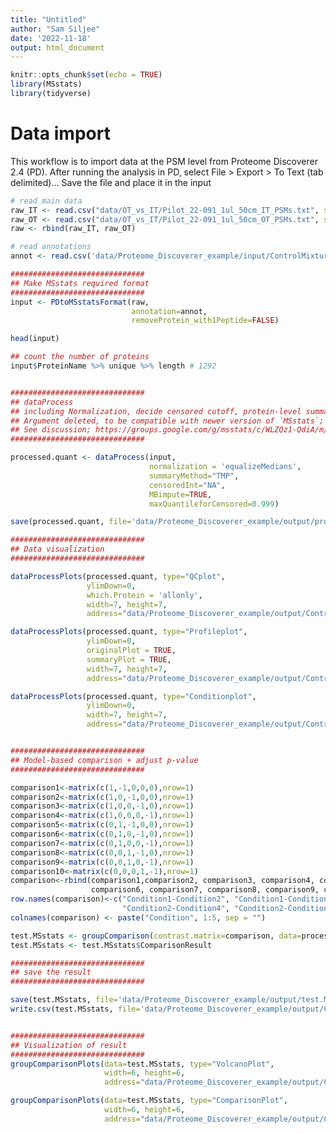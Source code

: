 ```yaml
---
title: "Untitled"
author: "Sam Siljee"
date: '2022-11-18'
output: html_document
---
```


```r
knitr::opts_chunk$set(echo = TRUE)
library(MSstats)
library(tidyverse)
```

# Data import
This workflow is to import data at the PSM level from Proteome Discoverer 2.4 (PD).
After running the analysis in PD, select File > Export > To Text (tab delimited)...
Save the file and place it in the input 

```r
# read main data
raw_IT <- read.csv("data/OT_vs_IT/Pilot_22-091_1ul_50cm_IT_PSMs.txt", stringsAsFactors = TRUE)
raw_OT <- read.csv("data/OT_vs_IT/Pilot_22-091_1ul_50cm_OT_PSMs.txt", stringsAsFactors = TRUE)
raw <- rbind(raw_IT, raw_OT)

# read annotations
annot <- read.csv('data/Proteome_Discoverer_example/input/ControlMixture_DDA_ProteomeDiscoverer_annotation.csv', stringsAsFactors = TRUE)

##############################
## Make MSstats required format
##############################
input <- PDtoMSstatsFormat(raw, 
                           annotation=annot,
                           removeProtein_with1Peptide=FALSE)

head(input)

## count the number of proteins
input$ProteinName %>% unique %>% length # 1292


##############################
## dataProcess
## including Normalization, decide censored cutoff, protein-level summarization
## Argument deleted, to be compatible with newer version of `MSstats`; 'cutoffCensored = "minFeature"'
## See discussion; https://groups.google.com/g/msstats/c/WLZQz1-QdiA/m/3yjqu4TBAAAJ
##############################

processed.quant <- dataProcess(input,
                               normalization = 'equalizeMedians',
                               summaryMethod="TMP",
                               censoredInt="NA",
                               MBimpute=TRUE,
                               maxQuantileforCensored=0.999)

save(processed.quant, file='data/Proteome_Discoverer_example/output/processed.quant.rda')

##############################
## Data visualization
##############################

dataProcessPlots(processed.quant, type="QCplot", 
                 ylimDown=0, 
                 which.Protein = 'allonly',
                 width=7, height=7,  
                 address="data/Proteome_Discoverer_example/output/ControlMixture_DDA_ProteomeDiscoverer_")

dataProcessPlots(processed.quant, type="Profileplot", 
                 ylimDown=0, 
                 originalPlot = TRUE,
                 summaryPlot = TRUE,
                 width=7, height=7,  
                 address="data/Proteome_Discoverer_example/output/ControlMixture_DDA_ProteomeDiscoverer_")

dataProcessPlots(processed.quant, type="Conditionplot", 
                 ylimDown=0, 
                 width=7, height=7,  
                 address="data/Proteome_Discoverer_example/output/ControlMixture_DDA_ProteomeDiscoverer_")


##############################
## Model-based comparison + adjust p-value
##############################

comparison1<-matrix(c(1,-1,0,0,0),nrow=1)
comparison2<-matrix(c(1,0,-1,0,0),nrow=1)
comparison3<-matrix(c(1,0,0,-1,0),nrow=1)
comparison4<-matrix(c(1,0,0,0,-1),nrow=1)
comparison5<-matrix(c(0,1,-1,0,0),nrow=1)
comparison6<-matrix(c(0,1,0,-1,0),nrow=1)
comparison7<-matrix(c(0,1,0,0,-1),nrow=1)
comparison8<-matrix(c(0,0,1,-1,0),nrow=1)
comparison9<-matrix(c(0,0,1,0,-1),nrow=1)
comparison10<-matrix(c(0,0,0,1,-1),nrow=1)
comparison<-rbind(comparison1,comparison2, comparison3, comparison4, comparison5, 
                  comparison6, comparison7, comparison8, comparison9, comparison10)
row.names(comparison)<-c("Condition1-Condition2", "Condition1-Condition3", "Condition1-Condition4", "Condition1-Condition5", "Condition2-Condition3", 
                         "Condition2-Condition4", "Condition2-Condition5", "Condition3-Condition4", "Condition3-Condition5", "Condition4-Condition5")
colnames(comparison) <- paste("Condition", 1:5, sep = "")

test.MSstats <- groupComparison(contrast.matrix=comparison, data=processed.quant)
test.MSstats <- test.MSstats$ComparisonResult

##############################
## save the result
##############################

save(test.MSstats, file='data/Proteome_Discoverer_example/output/test.MSstats.rda')
write.csv(test.MSstats, file='data/Proteome_Discoverer_example/output/ControlMixture_DDA_ProteomeDiscoverer_testResult_byMSstats.csv')


##############################
## Visualization of result
##############################
groupComparisonPlots(data=test.MSstats, type="VolcanoPlot",
                     width=6, height=6,
                     address="data/Proteome_Discoverer_example/output/ControlMixture_DDA_ProteomeDiscoverer_")

groupComparisonPlots(data=test.MSstats, type="ComparisonPlot",
                     width=6, height=6,
                     address="data/Proteome_Discoverer_example/output/ControlMixture_DDA_ProteomeDiscoverer_")

```
